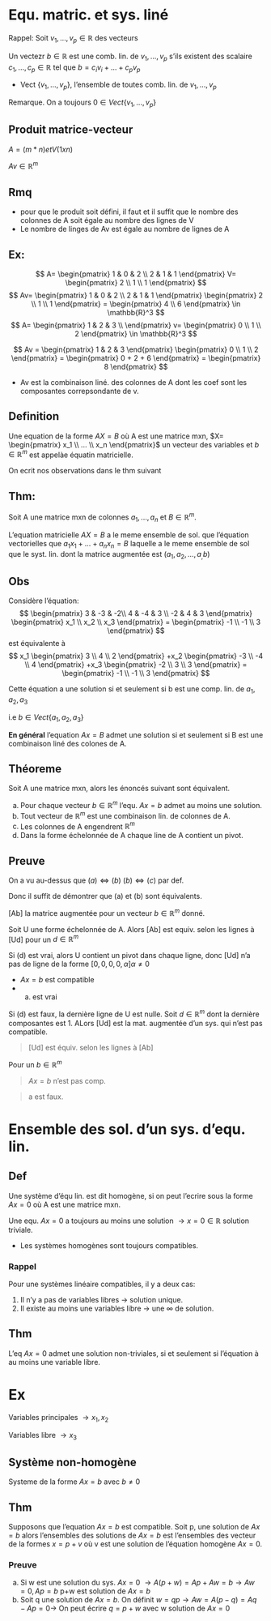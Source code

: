 # Equ. matric. et sys. liné

Rappel: Soit $v_1,...,v_p \in \mathbb{R}$ des vecteurs

Un vectezr $b \in \mathbb{R}$ est une comb. lin. de $v_1,...,v_p$ s'ils existent des scalaire $c_1,...,c_p \in \mathbb{R}$ tel que $b=c_iv_i+...+c_pv_p$

* Vect $\{v_1,...,v_p\}$, l'ensemble de toutes comb. lin. de $v_1,...,v_p$

Remarque. On a toujours $0 \in Vect\{v_1,...,v_p\}$


\begin{equation}
\begin{pmatrix}
0\\
...\\
0
\end{pmatrix}
\end{equation}

## Produit matrice-vecteur

$A=(m*n) et V (1xn)$

$Av \in \mathbb{R}^m$

## Rmq
* pour que le produit soit défini, il faut et il suffit que le nombre des colonnes de A soit égale au nombre des lignes de V
* Le nombre de linges de Av est égale au nombre de lignes de A

## Ex:

$$
A=
\begin{pmatrix}
1 & 0 & 2 \\
2 & 1 & 1
\end{pmatrix}
V=
\begin{pmatrix}
2 \\
1 \\
1
\end{pmatrix}
$$
$$
Av=
\begin{pmatrix}
1 & 0 & 2 \\
2 & 1 & 1
\end{pmatrix}
\begin{pmatrix}
2 \\
1 \\
1
\end{pmatrix}
=
\begin{pmatrix}
4 \\
6
\end{pmatrix}
\in \mathbb{R}^3
$$
$$
A=
\begin{pmatrix}
1 & 2 & 3 \\
\end{pmatrix}
v=
\begin{pmatrix}
0 \\
1 \\
2
\end{pmatrix}
\in \mathbb{R}^3
$$

$$
Av =
\begin{pmatrix}
1 & 2 & 3
\end{pmatrix}
\begin{pmatrix}
0 \\
1 \\
2
\end{pmatrix}
=
\begin{pmatrix}
0 + 2 + 6 
\end{pmatrix}
=
\begin{pmatrix}
8 
\end{pmatrix}
$$

* Av est la combinaison liné. des colonnes de A dont les coef sont les composantes correpsondante de v.

## Definition

Une equation de la forme $AX=B$ où A est une matrice mxn,
$X=
\begin{pmatrix}
x_1 \\
... \\
x_n
\end{pmatrix}$ un vecteur des variables et $b \in \mathbb{R}^m$ est appelàe équatin matricielle.

On ecrit nos observations dans le thm suivant

## Thm:

Soit A une matrice mxn de colonnes $a_1,...,a_n$ et $B \in \mathbb{R}^m$. 

L'equation matricielle $AX = B$ a le meme ensemble de sol. que l'équation vectorielles que $a_1x_1+...+a_nx_n = B$ laquelle a le meme ensemble de sol que le syst. lin. dont la matrice augmentée est $(a_1,a_2,...,a_,b)$

## Obs

Considère l'équation:
$$
\begin{pmatrix}
3 & -3 & -2\\
4 & -4 & 3 \\
-2 & 4 & 3
\end{pmatrix}
\begin{pmatrix}
x_1 \\
x_2 \\
x_3
\end{pmatrix}
=
\begin{pmatrix}
-1 \\
-1 \\
3
\end{pmatrix}
$$
est équivalente à
$$
x_1
\begin{pmatrix}
3 \\
4 \\
2
\end{pmatrix}
+x_2
\begin{pmatrix}
-3 \\
-4 \\
4
\end{pmatrix}
+x_3
\begin{pmatrix}
-2 \\
3 \\
3
\end{pmatrix}
=
\begin{pmatrix}
-1 \\
-1 \\
3
\end{pmatrix}
$$

Cette équation a une solution si et seulement si b est une comp. lin. de $a_1,a_2,a_3$

i.e $b \in Vect\{a_1,a_2,a_3\}$

__En général__ l'equation $Ax=B$ admet une solution si et seulement si B est une combinaison liné des colones de A.

## Théoreme

Soit A une matrice mxn, alors les énoncés suivant sont équivalent.

(a) Pour chaque vecteur $b \in \mathbb{R}^m$ l'equ. $Ax=b$ admet au moins une solution.
(b) Tout vecteur de $\mathbb{R}^m$ est une combinaison lin. de colonnes de A.
(c) Les colonnes de A engendrent $\mathbb{R}^m$
(d) Dans la forme échelonnée de A chaque line de A contient un pivot.

## Preuve

On a vu au-dessus que $(a) \Leftrightarrow (b)$ $(b) \Leftrightarrow (c)$ par def.

Donc il suffit de démontrer que (a) et (b) sont équivalents.

[Ab] la matrice augmentée pour un vecteur $b \in \mathbb{R}^m$ donné.

Soit U une forme échelonnée de A. Alors [Ab] est equiv. selon les lignes à [Ud] pour un $d \in \mathbb{R}^m$

Si (d) est vrai, alors U contient un pivot dans chaque ligne, donc [Ud] n'a pas de ligne de la forme $[0,0,0,0,\alpha] \alpha \neq 0$

* $Ax=b$ est compatible
* a) est vrai

Si (d) est faux, la dernière ligne de U est nulle. Soit $d \in \mathbb{R}^m$ dont la dernière composantes est 1. ALors [Ud] est la mat. augmentée d'un sys. qui n'est pas compatible.

>[Ud] est équiv. selon les lignes à [Ab]

Pour un $b \in \mathbb{R}^m$

> $Ax = b$ n'est pas comp.

> a est faux.

# Ensemble des sol. d'un sys. d'equ. lin.

## Def

Une système d'équ lin. est dit homogène, si on peut l'ecrire sous la forme $Ax = 0$ où A est une matrice mxn.

Une equ. $Ax = 0$ a toujours au moins une solution $\rightarrow x=0 \in \mathbb{R}$ solution triviale.

* Les systèmes homogènes sont toujours compatibles.

### Rappel

Pour une systèmes linéaire compatibles, il y a deux cas:

(1) Il n'y a pas de variables libres $\rightarrow$ solution unique.
(2) Il existe au moins une variables libre $\rightarrow$ une $\infty$ de solution.

## Thm

L'eq $Ax = 0$ admet une solution non-triviales, si et seulement si l'équation à au moins une variable libre.

# Ex

\begin{equation}
\begin{pmatrix}
3 & 5 & -4 & 0\\
0 & 3 & 0 & 0 \\
0 & 0 & 0 & 0
\end{pmatrix}
\rightarrow
\begin{pmatrix}
1 & 0 & \frac{-4}{3} & 0 \\
0 & 1 & 0 & 0 \\
0 & 0 & 0 & 0
\end{pmatrix}
\end{equation}

Variables principales $\rightarrow x_1,x_2$

Variables libre $\rightarrow x_3$

## Système non-homogène

Systeme de la forme $Ax = b$ avec $b \neq 0$

## Thm

Supposons que l'equation $Ax = b$ est compatible. Soit p, une solution de $Ax = b$ alors l'ensembles des solutions de $Ax = b$ est l'ensembles des vecteur de la formes $x = p+v$ où v est une solution de l'équation homogène $Ax = 0$.

### Preuve

(a) Si w est une solution du sys. $Ax = 0$ $\rightarrow A(p+w) = Ap + Aw = b \rightarrow Aw = 0, Ap = b$ p+w est solution de $Ax = b$
(b) Soit q une solution de $Ax = b$. On définit $w = qp \rightarrow Aw = A(p-q) = Aq-Ap = 0 \rightarrow$ On peut écrire $q = p+w$ avec w solution de $Ax = 0$
